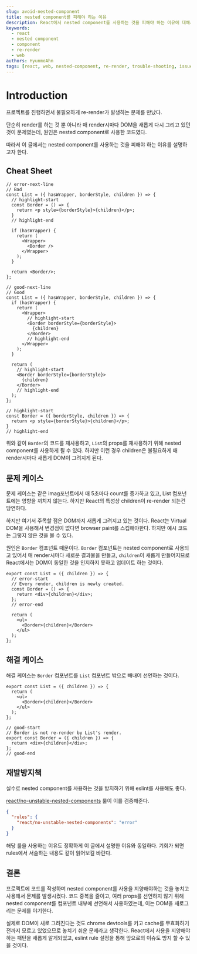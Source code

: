 ```yaml
---
slug: avoid-nested-component
title: nested component를 피해야 하는 이유
description: React에서 nested component를 사용하는 것을 피해야 하는 이유에 대해서 설명한다.
keywords:
  - react
  - nested component
  - component
  - re-render
  - web
authors: HyunmoAhn
tags: [react, web, nested-component, re-render, trouble-shooting, issue]
---
```


# Introduction

프로젝트를 진행하면서 불필요하게 re-render가 발생하는 문제를 만났다.

단순히 render를 하는 것 뿐 아니라 매 render시마다 DOM을 새롭게 다시 그리고 있던 것이 문제였는데,
원인은 nested component로 사용한 코드였다.

따라서 이 글에서는 nested component를 사용하는 것을 피해야 하는 이유를 설명하고자 한다.

## Cheat Sheet

```tsx
// error-next-line
// Bad
const List = ({ hasWrapper, borderStyle, children }) => {
  // highlight-start
  const Border = () => {
    return <p style={borderStyle}>{children}</p>;
  }
  // highlight-end

  if (hasWrapper) {
    return (
      <Wrapper>
        <Border />
      </Wrapper>
    );
  }

  return <Border/>;
};
```

```tsx
// good-next-line
// Good
const List = ({ hasWrapper, borderStyle, children }) => {
  if (hasWrapper) {
    return (
      <Wrapper>
        // highlight-start
        <Border borderStyle={borderStyle}>
          {children}
        </Border>
        // highlight-end
      </Wrapper>
    );
  }

  return (
    // highlight-start
    <Border borderStyle={borderStyle}>
      {children}
    </Border>
    // highlight-end
  );
};

// highlight-start
const Border = ({ borderStyle, children }) => {
  return <p style={borderStyle}>{children}</p>;
}
// highlight-end

```

위와 같이 `Border`의 코드를 재사용하고, `List`의 props를 재사용하기 위해 nested component를 사용하게 될 수 있다.
하지만 이런 경우 children은 불필요하게 매 render시마다 새롭게 DOM이 그려지게 된다.

<!--truncate-->

## 문제 케이스

<Playground title="Problem Case" files={badCaseSnippet} defaultOutput="result" outputHeight={250} />

문제 케이스는 같은 imag포넌트에서 매 5초마다 count를 증가하고 있고, List 컴포넌트에는 영향을 끼치지 않는다. 하지만 React의 특성상 children이 re-render 되는건 당연하다.

하지만 여기서 주목할 점은 DOM까지 새롭게 그려지고 있는 것이다. React는 Virtual DOM을 사용해서 변경점이 없다면 browser paint를 스킵해야한다. 하지만 예시 코드는 그렇지 않은 것을 볼 수 있다.

원인은 `Border` 컴포넌트 때문이다. `Border` 컴포넌트는 nested component로 사용되고 있어서 매 render시마다 새로운 결과물을 만들고, `children`이 새롭게 만들어지므로 React에서는 DOM이 동일한 것을 인지하지 못하고 업데이트 하는 것이다.

```tsx
export const List = ({ children }) => {
  // error-start
  // Every render, children is newly created.
  const Border = () => {
    return <div>{children}</div>;
  };
  // error-end

  return (
    <ul>
      <Border>{children}</Border>
    </ul>
  );
};
```

## 해결 케이스
<Playground title="Resolved Case" files={goodCaseSnippet} defaultOutput="result" outputHeight={250} />

해결 케이스는 `Border` 컴포넌트를 `List` 컴포넌트 밖으로 빼내어 선언하는 것이다.

```tsx
export const List = ({ children }) => {
  return (
    <ul>
      <Border>{children}</Border>
    </ul>
  );
};

// good-start
// Border is not re-render by List's render.
export const Border = ({ children }) => {
  return <div>{children}</div>;
};
// good-end
```

## 재발방지책

실수로 nested component를 사용하는 것을 방지하기 위해 eslint를 사용해도 좋다.

[react/no-unstable-nested-components](https://github.com/jsx-eslint/eslint-plugin-react/blob/master/docs/rules/no-unstable-nested-components.md) 룰이 이를 검증해준다.

```json
{
  "rules": {
    "react/no-unstable-nested-components": "error"
  }
}
```

해당 룰을 사용하는 이유도 정확하게 이 글에서 설명한 이유와 동일하다. 기회가 되면 rules에서 서술하는 내용도 같이 읽어보길 바란다.

## 결론

프로젝트에 코드를 작성하며 nested component를 사용을 지양해야하는 것을 놓치고 사용해서 문제를 발생시켰다.
코드 중복을 줄이고, 여러 props를 선언하지 않기 위해 nested component를 컴포넌트 내부에 선언해서 사용하였는데, 이는 DOM을 새로그리는 문제를 야기한다.

실제로 DOM이 새로 그려진다는 것도 chrome devtools를 키고 cache를 무효화하기 전까지 모르고 있었으므로 놓치기 쉬운 문제라고 생각한다.
React에서 사용을 지양해야하는 패턴을 새롭게 알게되었고, eslint rule 설정을 통해 앞으로의 이슈도 방지 할 수 있을 것이다.
